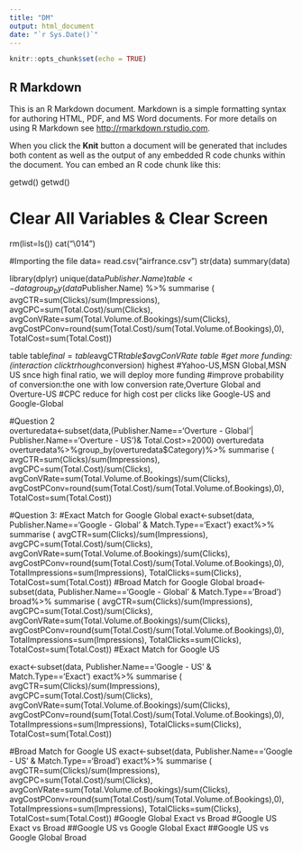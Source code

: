 ```yaml
---
title: "DM"
output: html_document
date: "`r Sys.Date()`"
---
```


```r
knitr::opts_chunk$set(echo = TRUE)
```

## R Markdown

This is an R Markdown document. Markdown is a simple formatting syntax for authoring HTML, PDF, and MS Word documents. For more details on using R Markdown see <http://rmarkdown.rstudio.com>.

When you click the **Knit** button a document will be generated that includes both content as well as the output of any embedded R code chunks within the document. You can embed an R code chunk like this:


getwd()
getwd()

# Clear All Variables & Clear Screen
rm(list=ls())
cat("\014")

#Importing the file
data= read.csv("airfrance.csv")
str(data)
summary(data)

library(dplyr)
unique(data$Publisher.Name)
table<-data %>% 
  group_by(data$Publisher.Name) %>%
  summarise ( avgCTR=sum(Clicks)/sum(Impressions), avgCPC=sum(Total.Cost)/sum(Clicks),
              avgConVRate=sum(Total.Volume.of.Bookings)/sum(Clicks),
              avgCostPConv=round(sum(Total.Cost)/sum(Total.Volume.of.Bookings),0),
              TotalCost=sum(Total.Cost))

table
table$final=table$avgCTR*table$avgConVRate
table
#get more funding:(interaction clicktrhough*conversion) highest
#Yahoo-US,MSN Global,MSN US snce high final ratio, we will deploy more funding
#improve probability of conversion:the one with low conversion rate,Overture Global and Overture-US
#CPC reduce for high cost per clicks like Google-US and Google-Global

#Question 2   
overturedata<-subset(data,(Publisher.Name=='Overture - Global'| Publisher.Name=='Overture - US')& Total.Cost>=2000)
overturedata  
overturedata%>%group_by(overturedata$Category)%>%
  summarise ( avgCTR=sum(Clicks)/sum(Impressions), avgCPC=sum(Total.Cost)/sum(Clicks),
              avgConVRate=sum(Total.Volume.of.Bookings)/sum(Clicks),
              avgCostPConv=round(sum(Total.Cost)/sum(Total.Volume.of.Bookings),0),
              TotalCost=sum(Total.Cost))

#Question 3: 
#Exact Match for Google Global
exact<-subset(data, Publisher.Name=='Google - Global' & Match.Type=='Exact')
exact%>%
  summarise ( avgCTR=sum(Clicks)/sum(Impressions), avgCPC=sum(Total.Cost)/sum(Clicks),
              avgConVRate=sum(Total.Volume.of.Bookings)/sum(Clicks),
              avgCostPConv=round(sum(Total.Cost)/sum(Total.Volume.of.Bookings),0),
              TotalImpressions=sum(Impressions),
              TotalClicks=sum(Clicks),
              TotalCost=sum(Total.Cost))
#Broad Match for Google Global
broad<-subset(data, Publisher.Name=='Google - Global' & Match.Type=='Broad')
broad%>%
  summarise ( avgCTR=sum(Clicks)/sum(Impressions), avgCPC=sum(Total.Cost)/sum(Clicks),
              avgConVRate=sum(Total.Volume.of.Bookings)/sum(Clicks),
              avgCostPConv=round(sum(Total.Cost)/sum(Total.Volume.of.Bookings),0),
              TotalImpressions=sum(Impressions),
              TotalClicks=sum(Clicks),
              TotalCost=sum(Total.Cost))
#Exact Match for Google US

exact<-subset(data, Publisher.Name=='Google - US' & Match.Type=='Exact')
exact%>%
  summarise ( avgCTR=sum(Clicks)/sum(Impressions), avgCPC=sum(Total.Cost)/sum(Clicks),
              avgConVRate=sum(Total.Volume.of.Bookings)/sum(Clicks),
              avgCostPConv=round(sum(Total.Cost)/sum(Total.Volume.of.Bookings),0),
              TotalImpressions=sum(Impressions),
              TotalClicks=sum(Clicks),
              TotalCost=sum(Total.Cost))

#Broad Match for Google US
exact<-subset(data, Publisher.Name=='Google - US' & Match.Type=='Broad')
exact%>%
  summarise ( avgCTR=sum(Clicks)/sum(Impressions), avgCPC=sum(Total.Cost)/sum(Clicks),
              avgConVRate=sum(Total.Volume.of.Bookings)/sum(Clicks),
              avgCostPConv=round(sum(Total.Cost)/sum(Total.Volume.of.Bookings),0),
              TotalImpressions=sum(Impressions),
              TotalClicks=sum(Clicks),
              TotalCost=sum(Total.Cost))
#Google Global Exact vs Broad
#Google US Exact vs Broad
##Google US  vs Google Global Exact
##Google US  vs Google Global Broad



